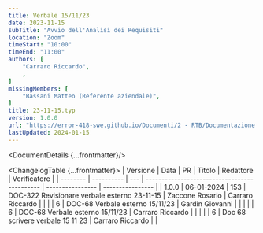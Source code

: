 ```yaml
---
title: Verbale 15/11/23
date: 2023-11-15
subTitle: "Avvio dell'Analisi dei Requisiti"
location: "Zoom"
timeStart: "10:00"
timeEnd: "11:00"
authors: [
	"Carraro Riccardo",
	,
]
missingMembers: [
	"Bassani Matteo (Referente aziendale)",
]
title: 23-11-15.typ
version: 1.0.0
url: "https://error-418-swe.github.io/Documenti/2 - RTB/Documentazione esterna/Verbali/23-11-15_v1.0.0.pdf"
lastUpdated: 2024-01-15
---
```



<DocumentDetails {...frontmatter}/>

<ChangelogTable {...frontmatter}>
| Versione | Data       | PR  | Titolo                                       | Redattore        | Verificatore     |
| -------- | ---------- | --- | -------------------------------------------- | ---------------- | ---------------- |
| 1.0.0    | 06-01-2024 | 153 | DOC-322 Revisionare verbale esterno 23-11-15 | Zaccone Rosario  | Carraro Riccardo |
|          |            | 6   | DOC-68 Verbale esterno 15/11/23              | Gardin Giovanni  |                  |
|          |            | 6   | DOC-68 Verbale esterno 15/11/23              | Carraro Riccardo |                  |
|          |            | 6   | Doc 68 scrivere verbale 15 11 23             | Carraro Riccardo |                  |
</ChangelogTable>

